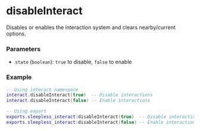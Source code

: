 # disableInteract

Disables or enables the interaction system and clears nearby/current options.

### Parameters
- `state` (`boolean`): `true` to disable, `false` to enable

### Example
```lua
-- Using interact namespace
interact.disableInteract(true)  -- Disable interactions
interact.disableInteract(false) -- Enable interactions

-- Using export
exports.sleepless_interact:disableInteract(true)  -- Disable interactions
exports.sleepless_interact:disableInteract(false) -- Enable interactions
```